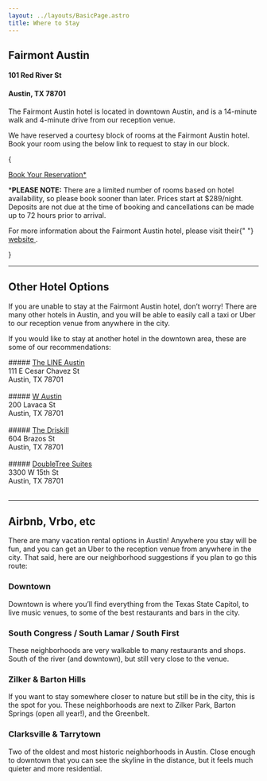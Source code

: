 ```yaml
---
layout: ../layouts/BasicPage.astro
title: Where to Stay
---
```



<h2 class="!mb-0">Fairmont Austin</h2>
<h4 class="!mb-0">101 Red River St</h4>
<h4> Austin, TX 78701</h4>

The Fairmont Austin hotel is located in downtown Austin, and is a 14-minute walk and 4-minute drive from our reception venue.

We have reserved a courtesy block of rooms at the Fairmont Austin hotel. Book your room using the below link to request to stay in our block.

{

<div class="text-center mt-6">
  <a
    class="inline-block btn btn-primary not-prose no-underline text-center mb-2"
    href="https://book.passkey.com/event/50632756/owner/15641008/landing"
    target="_blank"
  >
    <span class="text-white">Book Your Reservation*</span>
  </a>
  <p class="!text-sm italic">
    *<strong>PLEASE NOTE:</strong> There are a limited number of rooms based on
    hotel availability, so please book sooner than later. Prices start at
    $289/night. Deposits are not due at the time of booking and cancellations
    can be made up to 72 hours prior to arrival.
  </p>
  <p class="!text-sm italic not-prose">
    For more information about the Fairmont Austin hotel, please visit their{" "}
    <a class="" href="https://www.fairmont.com/austin/" target="_blank">
      website
    </a>
    .
  </p>
</div>

}

---

## Other Hotel Options

If you are unable to stay at the Fairmont Austin hotel, don’t worry! There are many other hotels in Austin, and you will be able to easily call a taxi or Uber to our reception venue from anywhere in the city.

If you would like to stay at another hotel in the downtown area, these are some of our recommendations:

<div class="md:flex flex-wrap text-center">
<div class="shrink-1 grow-0 basis-1/2">
##### <a class="font-bold" href="https://www.thelinehotel.com/austin/" target="_blank">The LINE Austin</a><br/>111 E Cesar Chavez St<br/>Austin, TX 78701<br /><br />
</div>
<div class="shrink-1 grow-0 basis-1/2">
##### <a class="font-bold" href="https://www.marriott.com/hotels/travel/auswh-w-austin/" target="_blank">W Austin</a><br/>200 Lavaca St<br/>Austin, TX 78701<br /><br />
</div>
<div class="shrink-1 grow-0 basis-1/2">
##### <a class="font-bold" href="https://www.hyatt.com/en-US/hotel/texas/the-driskill/aushd" target="_blank">The Driskill</a><br/>604 Brazos St<br/>Austin, TX 78701<br /><br />
</div>
<div class="shrink-1 grow-0 basis-1/2">
##### <a class="font-bold" href="https://www.hilton.com/en/hotels/ausfldt-doubletree-suites-austin/" target="_blank">DoubleTree Suites</a><br/>3300 W 15th St<br/>Austin, TX 78701<br /><br />
</div>

</div>

---

## Airbnb, Vrbo, etc

There are many vacation rental options in Austin! Anywhere you stay will be fun, and you can get an Uber to the reception venue from anywhere in the city. That said, here are our neighborhood suggestions if you plan to go this route:

### Downtown

Downtown is where you’ll find everything from the Texas State Capitol, to live music venues, to some of the best restaurants and bars in the city.

### South Congress / South Lamar / South First

These neighborhoods are very walkable to many restaurants and shops. South of the river (and downtown), but still very close to the venue.

### Zilker & Barton Hills

If you want to stay somewhere closer to nature but still be in the city, this is the spot for you. These neighborhoods are next to Zilker Park, Barton Springs (open all year!), and the Greenbelt.

### Clarksville & Tarrytown

Two of the oldest and most historic neighborhoods in Austin. Close enough to downtown that you can see the skyline in the distance, but it feels much quieter and more residential.
